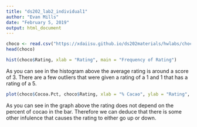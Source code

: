 ```yaml
---
title: "ds202_lab2_individual1"
author: "Evan Mills"
date: "February 5, 2019"
output: html_document
---
```


```r
choco <- read.csv("https://xdaiisu.github.io/ds202materials/hwlabs/choco.csv")
head(choco)

hist(choco$Rating, xlab = "Rating", main = "Frequency of Rating")
```

As you can see in the histogram above the average rating is around a score of 3. There are a few outliers that were given a rating of a 1 and 1 that has a rating of a 5.

```r
plot(choco$Cocoa.Pct, choco$Rating, xlab = "% Cacao", ylab = "Rating", main = "Rating vs % Cacao")
```

As you can see in the graph above the rating does not depend on the percent of cocao in the bar. Therefore we can deduce that there is some other infulence that causes the rating to either go up or down.